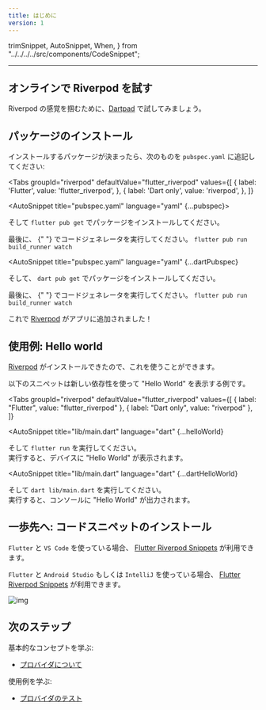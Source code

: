 ```yaml
---
title: はじめに
version: 1
---
```


  trimSnippet,
  AutoSnippet,
  When,
} from "../../../../src/components/CodeSnippet";

___

## オンラインで Riverpod を試す

Riverpod の感覚を掴むために、[Dartpad](https://dartpad.dev/?null_safety=true&id=ef06ab3ce0b822e6cc5db0575248e6e2) で試してみましょう。

## パッケージのインストール

インストールするパッケージが決まったら、次のものを `pubspec.yaml` に追記してください:

<Tabs
  groupId="riverpod"
  defaultValue="flutter_riverpod"
  values={[
    { label: 'Flutter', value: 'flutter_riverpod', },
    { label: 'Dart only', value: 'riverpod', },
  ]}
>
<TabItem value="flutter_riverpod">

<AutoSnippet title="pubspec.yaml" language="yaml" {...pubspec}></AutoSnippet>

そして `flutter pub get` でパッケージをインストールしてください。

<When codegen={true}>
  最後に、 {" "} でコードジェネレータを実行してください。
  <code>flutter pub run build_runner watch</code>
</When>

</TabItem>
<TabItem value="riverpod">

<AutoSnippet
  title="pubspec.yaml"
  language="yaml"
  {...dartPubspec}
></AutoSnippet>

そして、 `dart pub get` でパッケージをインストールしてください。

<When codegen={true}>
  最後に、 {" "} でコードジェネレータを実行してください。
  <code>flutter pub run build_runner watch</code>
</When>

</TabItem>
</Tabs>

これで [Riverpod] がアプリに追加されました！

## 使用例: Hello world

[Riverpod] がインストールできたので、これを使うことができます。

以下のスニペットは新しい依存性を使って "Hello World" を表示する例です。


<Tabs
  groupId="riverpod"
  defaultValue="flutter_riverpod"
  values={[
    { label: "Flutter", value: "flutter_riverpod" },
    { label: "Dart only", value: "riverpod" },
  ]}
>
<TabItem value="flutter_riverpod">

<AutoSnippet
  title="lib/main.dart"
  language="dart"
  {...helloWorld}
></AutoSnippet>

そして `flutter run` を実行してください。  
実行すると、デバイスに "Hello World" が表示されます。

</TabItem>
<TabItem value="riverpod">

<AutoSnippet
  title="lib/main.dart"
  language="dart"
  {...dartHelloWorld}
></AutoSnippet>

そして `dart lib/main.dart` を実行してください。  
実行すると、コンソールに "Hello World" が出力されます。

</TabItem>
</Tabs>

## 一歩先へ: コードスニペットのインストール

`Flutter` と `VS Code` を使っている場合、 [Flutter Riverpod Snippets](https://marketplace.visualstudio.com/items?itemName=robert-brunhage.flutter-riverpod-snippets) が利用できます。

`Flutter` と `Android Studio` もしくは `IntelliJ` を使っている場合、 [Flutter Riverpod Snippets](https://plugins.jetbrains.com/plugin/14641-flutter-riverpod-snippets) が利用できます。

![img](/img/snippets/greetingProvider.gif)

## 次のステップ

基本的なコンセプトを学ぶ:

- [プロバイダについて](/docs/concepts2/providers)

使用例を学ぶ:

- [プロバイダのテスト](/docs/cookbooks/testing)

[riverpod]: https://github.com/rrousselgit/riverpod
[hooks_riverpod]: https://pub.dev/packages/hooks_riverpod
[flutter_riverpod]: https://pub.dev/packages/flutter_riverpod
[flutter_hooks]: https://github.com/rrousselGit/flutter_hooks